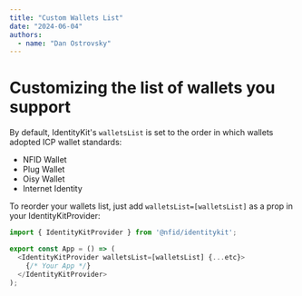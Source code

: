 ```yaml
---
title: "Custom Wallets List"
date: "2024-06-04"
authors:
  - name: "Dan Ostrovsky"
---
```


# Customizing the list of wallets you support

By default, IdentityKit's `walletsList` is set to the order in which wallets adopted ICP wallet
standards:

- NFID Wallet
- Plug Wallet
- Oisy Wallet
- Internet Identity

To reorder your wallets list, just add `walletsList=[walletsList]` as a prop in your
IdentityKitProvider:

```typescript
import { IdentityKitProvider } from '@nfid/identitykit';

export const App = () => (
  <IdentityKitProvider walletsList=[walletsList] {...etc}>
    {/* Your App */}
  </IdentityKitProvider>
);
```
